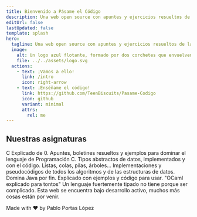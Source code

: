 ```yaml
---
title: Bienvenido a Pásame el Código
description: Una web open source con apuntes y ejercicios resueltos de las diferentes asignaturas que componen el Grado de Enxeñería Informática da Universidade da Coruña.
editUrl: false
lastUpdated: false
template: splash
hero:
  tagline: Una web open source con apuntes y ejercicios resueltos de las diferentes asignaturas que componen el Grado de Enxeñería Informática da Universidade da Coruña.
  image:
    alt: Un logo azul flotante, formado por dos corchetes que envuelven una P y una C.
    file: ../../assets/logo.svg
  actions:
    - text: ¡Vamos a ello!
      link: /intro
      icon: right-arrow
    - text: ¡Enséñame el código!
      link: https://github.com/TeenBiscuits/Pasame-Codigo
      icon: github
      variant: minimal
      attrs:
        rel: me
---
```




## Nuestras asignaturas

<CardGrid stagger>
	<Asignaturas title="Programación I" icon="seti:c" href="/prouno">
		C Explicado de 0. Apuntes, boletines resueltos y ejemplos para dominar el lenguaje de Programación C.
	</Asignaturas>
  <Asignaturas title="Programación II" icon="seti:c" href="/prodos">
		Tipos abstractos de datos, implementados y con el código. Listas, colas, pilas, árboles...
	</Asignaturas>
  <Asignaturas title="Algoritmos" icon="seti:clock" href="/algo">
    Implementaciones y pseudocódigos de todos los algoritmos y de las estructuras de datos.
  </Asignaturas>
	<Asignaturas title="Diseño de Software" icon="seti:java" href="/deese">
		Domina Java por fin. Explicado con ejemplos y código para usar.
	</Asignaturas>
	<Asignaturas title="Paradigmas de la Programación" icon="seti:ocaml" href="/pepe">
		"OCaml explicado para tontos" Un lenguaje fuertemente tipado no tiene porque ser complicado.
	</Asignaturas>
  <Card title="Más que están por venir..." icon="seti:notebook">
    Esta web se encuentra bajo desarrollo activo, muchos más cosas están por venir.
  </Card>
</CardGrid>

<AboutMe>

Made with ❤️ by Pablo Portas López

</AboutMe>
